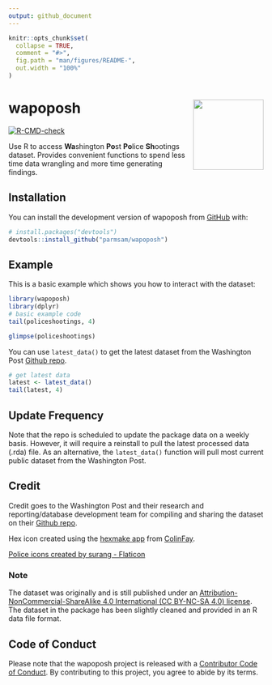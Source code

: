 ```yaml
---
output: github_document
---
```


<!-- README.md is generated from README.Rmd. Please edit that file -->

```r
knitr::opts_chunk$set(
  collapse = TRUE,
  comment = "#>",
  fig.path = "man/figures/README-",
  out.width = "100%"
)
```

# wapoposh <img src="man/figures/logo.png" align="right" height="139" />

<!-- badges: start -->
[![R-CMD-check](https://github.com/parmsam/wapoposh/actions/workflows/R-CMD-check.yaml/badge.svg)](https://github.com/parmsam/wapoposh/actions/workflows/R-CMD-check.yaml)
<!-- badges: end -->

Use R to access **Wa**shington **Po**st **Po**lice **Sh**ootings dataset. Provides convenient functions to spend less time data wrangling and more time generating findings.

## Installation

You can install the development version of wapoposh from [GitHub](https://github.com/) with:

``` r
# install.packages("devtools")
devtools::install_github("parmsam/wapoposh")
```

## Example

This is a basic example which shows you how to interact with the dataset:

```r
library(wapoposh)
library(dplyr)
# basic example code
tail(policeshootings, 4)
```

```r
glimpse(policeshootings)
```

You can use `latest_data()` to get the latest dataset from the Washington Post [Github repo](https://github.com/washingtonpost/data-police-shootings). 
```r
# get latest data
latest <- latest_data()
tail(latest, 4)
```

## Update Frequency 

Note that the repo is scheduled to update the package data on a weekly basis. However, it will require a reinstall to pull the latest processed data (.rda) file. As an alternative, the `latest_data()` function will pull most current public dataset from the Washington Post.

## Credit

Credit goes to the Washington Post and their research and reporting/database development team for compiling and sharing the dataset on their [Github repo](https://github.com/washingtonpost/data-police-shootings).

Hex icon created using the [hexmake app](https://connect.thinkr.fr/hexmake/) from [ColinFay](https://github.com/ColinFay/hexmake).

<a href="https://www.flaticon.com/free-icons/police" title="police icons">Police icons created by surang - Flaticon</a>

### Note

The dataset was originally and is still published under an [Attribution-NonCommercial-ShareAlike 4.0 International (CC BY-NC-SA 4.0) license](https://creativecommons.org/licenses/by-nc-sa/4.0/). The dataset in the package has been slightly cleaned and provided in an R data file format.

## Code of Conduct

Please note that the wapoposh project is released with a [Contributor Code of Conduct](https://contributor-covenant.org/version/2/1/CODE_OF_CONDUCT.html). By contributing to this project, you agree to abide by its terms.
